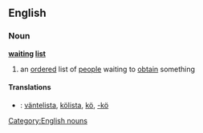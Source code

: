 ==English==
===Noun===
'''[[waiting]] [[list]]'''
#an [[ordered]] list of [[people]] waiting to [[obtain]] something
====Translations====
*{{sv}}: [[väntelista]], [[kölista]], [[kö]], [[-kö]]
[[Category:English nouns]]